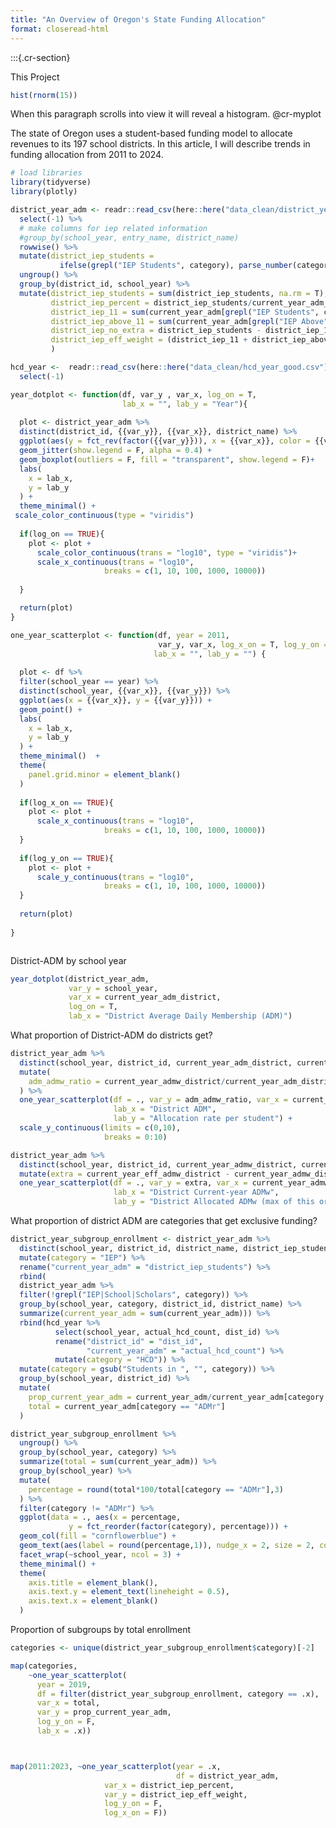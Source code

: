 ```yaml
---
title: "An Overview of Oregon's State Funding Allocation"
format: closeread-html
---
```


:::{.cr-section}

This Project


:::{#cr-myplot}
```r
hist(rnorm(15))
```
:::

When this paragraph scrolls into view it will reveal a histogram. @cr-myplot


The state of Oregon uses a student-based funding model to allocate revenues to its 197 school districts. In this article, I will describe trends in funding allocation from 2011 to 2024. 


```r
# load libraries
library(tidyverse)
library(plotly)
```


```r
district_year_adm <- readr::read_csv(here::here("data_clean/district_year_admw.csv")) %>%
  select(-1) %>%
  # make columns for iep related information
  #group_by(school_year, entry_name, district_name) 
  rowwise() %>%
  mutate(district_iep_students = 
           ifelse(grepl("IEP Students", category), parse_number(category),NA)) %>%
  ungroup() %>%
  group_by(district_id, school_year) %>%
  mutate(district_iep_students = sum(district_iep_students, na.rm = T),
         district_iep_percent = district_iep_students/current_year_adm_district, 
         district_iep_11 = sum(current_year_adm[grepl("IEP Students", category)]),
         district_iep_above_11 = sum(current_year_adm[grepl("IEP Above", category)]),
         district_iep_no_extra = district_iep_students - district_iep_11 - district_iep_above_11,
         district_iep_eff_weight = (district_iep_11 + district_iep_above_11)/district_iep_students
         )

hcd_year <-  readr::read_csv(here::here("data_clean/hcd_year_good.csv")) %>%
  select(-1)
```

```r
year_dotplot <- function(df, var_y , var_x, log_on = T,
                         lab_x = "", lab_y = "Year"){
  
  plot <- district_year_adm %>%
  distinct(district_id, {{var_y}}, {{var_x}}, district_name) %>%
  ggplot(aes(y = fct_rev(factor({{var_y}})), x = {{var_x}}, color = {{var_x}})) +
  geom_jitter(show.legend = F, alpha = 0.4) +
  geom_boxplot(outliers = F, fill = "transparent", show.legend = F)+
  labs(
    x = lab_x,
    y = lab_y
  ) +
  theme_minimal() +
 scale_color_continuous(type = "viridis")
  
  if(log_on == TRUE){
    plot <- plot +
      scale_color_continuous(trans = "log10", type = "viridis")+
      scale_x_continuous(trans = "log10",
                     breaks = c(1, 10, 100, 1000, 10000))
      
  }

  return(plot)
}

one_year_scatterplot <- function(df, year = 2011, 
                                 var_y, var_x, log_x_on = T, log_y_on = T,
                                lab_x = "", lab_y = "") {
  
  plot <- df %>%
  filter(school_year == year) %>%
  distinct(school_year, {{var_x}}, {{var_y}}) %>%
  ggplot(aes(x = {{var_x}}, y = {{var_y}})) +
  geom_point() +
  labs(
    x = lab_x,
    y = lab_y
  ) +
  theme_minimal()  +
  theme(
    panel.grid.minor = element_blank()
  )
  
  if(log_x_on == TRUE){
    plot <- plot +
      scale_x_continuous(trans = "log10",
                     breaks = c(1, 10, 100, 1000, 10000))
  }
  
  if(log_y_on == TRUE){
    plot <- plot +
      scale_y_continuous(trans = "log10",
                     breaks = c(1, 10, 100, 1000, 10000))
  }
  
  return(plot)
  
}
```

:::{.cr-section}

:::{#cr-stateprop}
```r

```
:::


District-ADM by school year

```r
year_dotplot(district_year_adm,
             var_y = school_year,
             var_x = current_year_adm_district,
             log_on = T,
             lab_x = "District Average Daily Membership (ADM)") 
```

What proportion of District-ADM do districts get?

```r
district_year_adm %>%
  distinct(school_year, district_id, current_year_adm_district, current_year_admw_district) %>%
  mutate(
    adm_admw_ratio = current_year_admw_district/current_year_adm_district
  ) %>%
  one_year_scatterplot(df = ., var_y = adm_admw_ratio, var_x = current_year_adm_district, log_y_on = F,
                       lab_x = "District ADM",
                       lab_y = "Allocation rate per student") +
  scale_y_continuous(limits = c(0,10),
                     breaks = 0:10)

district_year_adm %>%
  distinct(school_year, district_id, current_year_admw_district, current_year_eff_admw_district) %>%
  mutate(extra = current_year_eff_admw_district - current_year_admw_district) %>%
  one_year_scatterplot(df = ., var_y = extra, var_x = current_year_admw_district, log_y_on = F, log_x_on = T,
                       lab_x = "District Current-year ADMw",
                       lab_y = "District Allocated ADMw (max of this or previous yeaar)")
```

What proportion of district ADM are categories that get exclusive funding?

```r
district_year_subgroup_enrollment <- district_year_adm %>%
  distinct(school_year, district_id, district_name, district_iep_students) %>%
  mutate(category = "IEP") %>%
  rename("current_year_adm" = "district_iep_students") %>%
  rbind(
  district_year_adm %>%
  filter(!grepl("IEP|School|Scholars", category)) %>%
  group_by(school_year, category, district_id, district_name) %>%
  summarize(current_year_adm = sum(current_year_adm))) %>%
  rbind(hcd_year %>%
          select(school_year, actual_hcd_count, dist_id) %>%
          rename("district_id" = "dist_id",
                 "current_year_adm" = "actual_hcd_count") %>%
          mutate(category = "HCD")) %>%
  mutate(category = gsub("Students in ", "", category)) %>%
  group_by(school_year, district_id) %>%
  mutate(
    prop_current_year_adm = current_year_adm/current_year_adm[category == "ADMr"],
    total = current_year_adm[category == "ADMr"]
  )
```


```r
district_year_subgroup_enrollment %>%
  ungroup() %>%
  group_by(school_year, category) %>%
  summarize(total = sum(current_year_adm)) %>%
  group_by(school_year) %>%
  mutate(
    percentage = round(total*100/total[category == "ADMr"],3)
  ) %>%
  filter(category != "ADMr") %>%
  ggplot(data = ., aes(x = percentage,
             y = fct_reorder(factor(category), percentage))) +
  geom_col(fill = "cornflowerblue") +
  geom_text(aes(label = round(percentage,1)), nudge_x = 2, size = 2, color = "gray30") +
  facet_wrap(~school_year, ncol = 3) +
  theme_minimal() +
  theme(
    axis.title = element_blank(),
    axis.text.y = element_text(lineheight = 0.5),
    axis.text.x = element_blank()
  ) 
```

Proportion of subgroups by total enrollment

```r
categories <- unique(district_year_subgroup_enrollment$category)[-2]

map(categories,
    ~one_year_scatterplot(
      year = 2019,
      df = filter(district_year_subgroup_enrollment, category == .x),
      var_x = total,
      var_y = prop_current_year_adm,
      log_y_on = F,
      lab_x = .x))



map(2011:2023, ~one_year_scatterplot(year = .x,
                                     df = district_year_adm,
                     var_x = district_iep_percent,
                     var_y = district_iep_eff_weight,
                     log_y_on = F,
                     log_x_on = F))
```



```r

```

:::